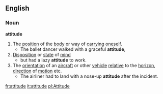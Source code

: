 ==English==
===Noun===
'''attitude'''
#The [[position]] of the [[body]] or way of [[carry]]ing [[oneself]].
#* The ballet dancer walked with a graceful '''attitude''',
#[[Disposition]] or [[state]] of [[mind]]
#* but had a lazy '''attitude''' to work.
#The [[orientation]] of an [[aircraft]] or other [[vehicle]] [[relative]] to the [[horizon]], [[direction]] of [[motion]] etc.
#* The airliner had to land with a nose-up '''attitude''' after the incident.

[[fr:attitude]]
[[it:attitude]]
[[pl:Attitude]]